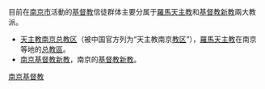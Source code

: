 目前在[[南京市|南京市]]活動的[[基督教|基督教]]信徒群体主要分属于[[羅馬天主教|羅馬天主教]]和[[基督教新教|基督教新教]]兩大教派。

*[[天主教南京总教区|天主教南京总教区]]（被中国官方列为“天主教南京[[教区|教区]]”），[[羅馬天主教|羅馬天主教]]在南京等地的[[总教區|总教區]]。
*[[南京基督教新教|南京基督教新教]]，南京的[[基督教|基督教]][[新教|新教]]。

{{Disambig|Cat=五字消歧义}}

[[Category:南京基督教|]]